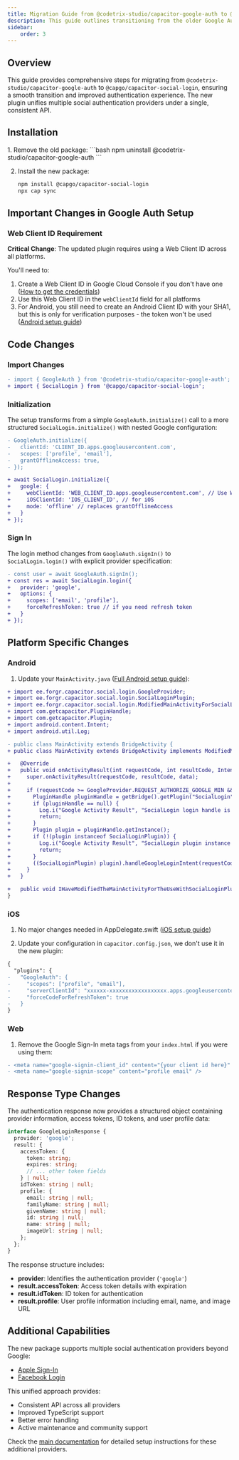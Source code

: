 ```yaml
---
title: Migration Guide from @codetrix-studio/capacitor-google-auth to @capgo/capacitor-social-login
description: This guide outlines transitioning from the older Google Auth plugin to the newer Capgo social login package, which unifies multiple social authentication providers.
sidebar:
    order: 3
---
```


## Overview

This guide provides comprehensive steps for migrating from `@codetrix-studio/capacitor-google-auth` to `@capgo/capacitor-social-login`, ensuring a smooth transition and improved authentication experience. The new plugin unifies multiple social authentication providers under a single, consistent API.

## Installation

<Steps>
1. Remove the old package:
   ```bash
   npm uninstall @codetrix-studio/capacitor-google-auth
   ```

2. Install the new package:
   ```bash
   npm install @capgo/capacitor-social-login
   npx cap sync
   ```
</Steps>

## Important Changes in Google Auth Setup

### Web Client ID Requirement
**Critical Change**: The updated plugin requires using a Web Client ID across all platforms.

You'll need to:
1. Create a Web Client ID in Google Cloud Console if you don't have one ([How to get the credentials](/docs/plugins/social-login/google/general/))
2. Use this Web Client ID in the `webClientId` field for all platforms
3. For Android, you still need to create an Android Client ID with your SHA1, but this is only for verification purposes - the token won't be used ([Android setup guide](/docs/plugins/social-login/google/android/))

## Code Changes

### Import Changes
```diff
- import { GoogleAuth } from '@codetrix-studio/capacitor-google-auth';
+ import { SocialLogin } from '@capgo/capacitor-social-login';
```

### Initialization

The setup transforms from a simple `GoogleAuth.initialize()` call to a more structured `SocialLogin.initialize()` with nested Google configuration:

```diff
- GoogleAuth.initialize({
-   clientId: 'CLIENT_ID.apps.googleusercontent.com',
-   scopes: ['profile', 'email'],
-   grantOfflineAccess: true,
- });

+ await SocialLogin.initialize({
+   google: {
+     webClientId: 'WEB_CLIENT_ID.apps.googleusercontent.com', // Use Web Client ID for all platforms
+     iOSClientId: 'IOS_CLIENT_ID', // for iOS
+     mode: 'offline' // replaces grantOfflineAccess
+   }
+ });
```

### Sign In

The login method changes from `GoogleAuth.signIn()` to `SocialLogin.login()` with explicit provider specification:

```diff
- const user = await GoogleAuth.signIn();
+ const res = await SocialLogin.login({
+   provider: 'google',
+   options: {
+     scopes: ['email', 'profile'],
+     forceRefreshToken: true // if you need refresh token
+   }
+ });
```

## Platform Specific Changes

### Android

1. Update your `MainActivity.java` ([Full Android setup guide](/docs/plugins/social-login/google/android/)):
```diff
+ import ee.forgr.capacitor.social.login.GoogleProvider;
+ import ee.forgr.capacitor.social.login.SocialLoginPlugin;
+ import ee.forgr.capacitor.social.login.ModifiedMainActivityForSocialLoginPlugin;
+ import com.getcapacitor.PluginHandle;
+ import com.getcapacitor.Plugin;
+ import android.content.Intent;
+ import android.util.Log;

- public class MainActivity extends BridgeActivity {
+ public class MainActivity extends BridgeActivity implements ModifiedMainActivityForSocialLoginPlugin {

+   @Override
+   public void onActivityResult(int requestCode, int resultCode, Intent data) {
+     super.onActivityResult(requestCode, resultCode, data);
+     
+     if (requestCode >= GoogleProvider.REQUEST_AUTHORIZE_GOOGLE_MIN && requestCode < GoogleProvider.REQUEST_AUTHORIZE_GOOGLE_MAX) {
+       PluginHandle pluginHandle = getBridge().getPlugin("SocialLogin");
+       if (pluginHandle == null) {
+         Log.i("Google Activity Result", "SocialLogin login handle is null");
+         return;
+       }
+       Plugin plugin = pluginHandle.getInstance();
+       if (!(plugin instanceof SocialLoginPlugin)) {
+         Log.i("Google Activity Result", "SocialLogin plugin instance is not SocialLoginPlugin");
+         return;
+       }
+       ((SocialLoginPlugin) plugin).handleGoogleLoginIntent(requestCode, data);
+     }
+   }

+   public void IHaveModifiedTheMainActivityForTheUseWithSocialLoginPlugin() {}
}
```

### iOS

1. No major changes needed in AppDelegate.swift ([iOS setup guide](/docs/plugins/social-login/google/ios/))

2. Update your configuration in `capacitor.config.json`, we don't use it in the new plugin:
```diff
{
  "plugins": {
-   "GoogleAuth": {
-     "scopes": ["profile", "email"],
-     "serverClientId": "xxxxxx-xxxxxxxxxxxxxxxxxx.apps.googleusercontent.com",
-     "forceCodeForRefreshToken": true
-   }
}
```

### Web

1. Remove the Google Sign-In meta tags from your `index.html` if you were using them:
```diff
- <meta name="google-signin-client_id" content="{your client id here}" />
- <meta name="google-signin-scope" content="profile email" />
```

## Response Type Changes

The authentication response now provides a structured object containing provider information, access tokens, ID tokens, and user profile data:

```typescript
interface GoogleLoginResponse {
  provider: 'google';
  result: {
    accessToken: {
      token: string;
      expires: string;
      // ... other token fields
    } | null;
    idToken: string | null;
    profile: {
      email: string | null;
      familyName: string | null;
      givenName: string | null;
      id: string | null;
      name: string | null;
      imageUrl: string | null;
    };
  };
}
```

The response structure includes:
- **provider**: Identifies the authentication provider (`'google'`)
- **result.accessToken**: Access token details with expiration
- **result.idToken**: ID token for authentication
- **result.profile**: User profile information including email, name, and image URL

## Additional Capabilities

The new package supports multiple social authentication providers beyond Google:
- [Apple Sign-In](/docs/plugins/social-login/apple/general/)
- [Facebook Login](/docs/plugins/social-login/facebook/)

This unified approach provides:
- Consistent API across all providers
- Improved TypeScript support
- Better error handling
- Active maintenance and community support

Check the [main documentation](/docs/plugins/social-login/google/general/) for detailed setup instructions for these additional providers. 
